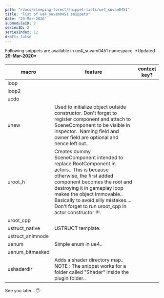 ```yaml
---
path: "/docs/sleeping-forest/snippet-lists/ue4_suvam0451"
title: "list of ue4_suvam0451 snippets"
date: "29-Mar-2020"
submoduleID: 2
seriesID: 2
seriesIndex: 12
draft: false
---
```


Following snippets are available in ue4_suvam0451 namespace. \*Updated **29-Mar-2020\***

#### 

| macro            | feature                                                                                                                                                                                                                                                                                                        | context key? |
| ---------------- | -------------------------------------------------------------------------------------------------------------------------------------------------------------------------------------------------------------------------------------------------------------------------------------------------------------- | ------------ |
| loop             |                                                                                                                                                                                                                                                                                                                |              |
| loop2            |                                                                                                                                                                                                                                                                                                                |              |
| ucdo             |                                                                                                                                                                                                                                                                                                                |              |
| unew             | Used to initialize object outside constructor. Don't forget to register component and attach to SceneComponent to be visible in inspector.. Naming field and owner field are optional and hence left out..                                     |              |
| uroot_h          | Creates dummy SceneComponent intended to replace RootComponent in actors.. This is because otherwise, the first added component becomes the root and destroying it in gameplay loop makes the object immovable.. Basically to avoid silly mistakes.... Don't forget to run uroot_cpp in actor constructor !!!. |              |
| uroot_cpp        |                                                                                                                                                                                                                                                                                                                |              |
| ustruct_native   | USTRUCT template.                                                                                                                                                                                                                                                                                              |              |
| ustruct_animnode |                                                                                                                                                                                                                                                                                                                |              |
| uenum            | Simple enum in ue4..                                                                                                                                                                                                                                                                                           |              |
| uenum_bitmasked  |                                                                                                                                                                                                                                                                                                                |              |
| ushaderdir       | Adds a shader directory map.. NOTE : The snippet works for a folder called "Shader" inside the plugin folder..                                                                                                                                                                                                 |              |

See you later... 🖐
